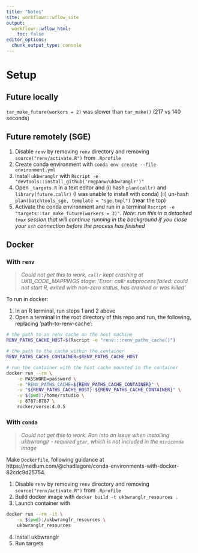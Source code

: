 ```yaml
---
title: "Notes"
site: workflowr::wflow_site
output:
  workflowr::wflow_html:
    toc: false
editor_options:
  chunk_output_type: console
---
```


# Setup

## Future locally

`tar_make_future(workers = 2)` was slower than `tar_make()` (217 vs 140 seconds)

## Future remotely (SGE)

1. Disable `renv` by removing `renv` directory and removing `source("renv/activate.R")` from `.Rprofile`
2. Create conda environment with `conda env create --file environment.yml`
3. Install `ukbwranglr` with `Rscript -e "devtools::install_github('rmgpanw/ukbwranglr')"`
4. Open `_targets.R` in a text editor and (i) hash `plan(callr)` and `library(future.callr)` (I was unable to install with conda) (ii) un-hash `plan(batchtools_sge, template = "sge.tmpl")` (near the top)
5. Activate the conda environment and run in a terminal `Rscript -e "targets::tar_make_future(workers = 3)"`. *Note: run this in a detached `tmux` session that will continue running in the background if you close your `ssh` connection before the process has finished*

## Docker

### With `renv`

> *Could not get this to work, `callr` kept crashing at UKB_CODE_MAPPINGS stage: 'Error: callr subprocess failed: could not start R, exited with non-zero status, has crashed or was killed'*

To run in docker:

1. In an R terminal, run steps 1 and 2 above
2. Open a terminal in the root directory of this repo and run, the following, replacing 'path-to-renv-cache':

```bash
# the path to an renv cache on the host machine
RENV_PATHS_CACHE_HOST=$(Rscript -e "renv:::renv_paths_cache()")

# the path to the cache within the container
RENV_PATHS_CACHE_CONTAINER=$RENV_PATHS_CACHE_HOST

# run the container with the host cache mounted in the container
docker run --rm \
    -e PASSWORD=password \
    -e "RENV_PATHS_CACHE=${RENV_PATHS_CACHE_CONTAINER}" \
    -v "${RENV_PATHS_CACHE_HOST}:${RENV_PATHS_CACHE_CONTAINER}" \
    -v $(pwd):/home/rstudio \
    -p 8787:8787 \
    rocker/verse:4.0.5
```

### With `conda`

> *Could not get this to work. Ran into an issue when installing ukbwranglr - required `gtar`, which is not included in the `miniconda` image*

Make `Dockerfile`, following guidance at https://medium.com/@chadlagore/conda-environments-with-docker-82cdc9d25754.

1. Disable `renv` by removing `renv` directory and removing `source("renv/activate.R")` from `.Rprofile`
2. Build docker image with `docker build -t ukbwranglr_resources .`
3. Launch container with

```bash
docker run --rm -it \
    -v $(pwd):/ukbwranglr_resources \
    ukbwranglr_resources
```

4. Install ukbwranglr
5. Run targets
